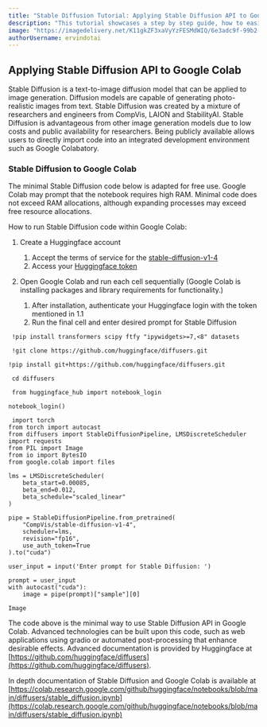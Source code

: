 ```yaml
---
title: "Stable Diffusion Tutorial: Applying Stable Diffusion API to Google Colab"
description: "This tutorial showcases a step by step guide, how to easily implement Stable Diffusion API into Google Colab."
image: "https://imagedelivery.net/K11gkZF3xaVyYzFESMdWIQ/6e3adc9f-99b2-4dd3-d091-54698c2c3c00/full"
authorUsername: ervindotai
---
```


## Applying Stable Diffusion API to Google Colab

Stable Diffusion is a text-to-image diffusion model that can be applied to image generation. Diffusion models are capable of generating photo-realistic images from text. Stable Diffusion was created by a mixture of researchers and engineers from CompVis, LAION and StabilityAI. Stable Diffusion is advantageous from other image generation models due to low costs and public availability for researchers. Being publicly available allows users to directly import code into an integrated development environment such as Google Colabatory. 

### Stable Diffusion to Google Colab

The minimal Stable Diffusion code below is adapted for free use. Google Colab may prompt that the notebook requires high RAM. Minimal code does not exceed RAM allocations, although expanding processes may exceed free resource allocations. 

How to run Stable Diffusion code within Google Colab:

1. Create a Huggingface account
    1. Accept the terms of service for the [stable-diffusion-v1-4](https://huggingface.co/CompVis/stable-diffusion-v1-4)
    2. Access your [Huggingface token](https://huggingface.co/settings/tokens)

2. Open Google Colab and run each cell sequentially
(Google Colab is installing packages and library requirements for functionality.)
    1. After installation, authenticate your Huggingface login with the token mentioned in 1.1
    2. Run the final cell and enter desired prompt for Stable Diffusion

```
 !pip install transformers scipy ftfy "ipywidgets>=7,<8" datasets 
```

```
 !git clone https://github.com/huggingface/diffusers.git
```

```
!pip install git+https://github.com/huggingface/diffusers.git 
```

```
 cd diffusers 
```

```
 from huggingface_hub import notebook_login

notebook_login()
```

```
 import torch
from torch import autocast
from diffusers import StableDiffusionPipeline, LMSDiscreteScheduler
import requests
from PIL import Image
from io import BytesIO
from google.colab import files

lms = LMSDiscreteScheduler(
    beta_start=0.00085, 
    beta_end=0.012, 
    beta_schedule="scaled_linear"
)

pipe = StableDiffusionPipeline.from_pretrained(
    "CompVis/stable-diffusion-v1-4", 
    scheduler=lms,
    revision="fp16", 
    use_auth_token=True
).to("cuda")

user_input = input('Enter prompt for Stable Diffusion: ')

prompt = user_input
with autocast("cuda"):
    image = pipe(prompt)["sample"][0]  

Image
```

The code above is the minimal way to use Stable Diffusion API in Google Colab. Advanced technologies can be built upon this code, such as web 
applications using gradio or automated post-processing that enhance desirable effects. Advanced documentation is provided by 
Huggingface at [https://github.com/huggingface/diffusers](https://github.com/huggingface/diffusers). 

In depth documentation of Stable Diffusion and Google Colab is 
available at [https://colab.research.google.com/github/huggingface/notebooks/blob/main/diffusers/stable_diffusion.ipynb](https://colab.research.google.com/github/huggingface/notebooks/blob/main/diffusers/stable_diffusion.ipynb)
